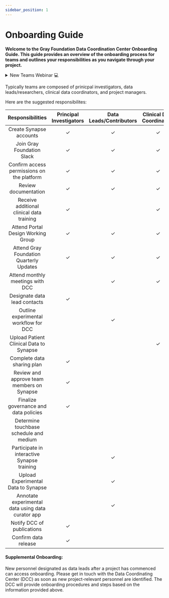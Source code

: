 ```yaml
---
sidebar_position: 1
---
```


# Onboarding Guide



**Welcome to the Gray Foundation Data Coordination Center Onboarding Guide. This guide provides an overview of the onboarding process for teams and outlines your responsibilities as you navigate through your project.** 

<details>
<summary>New Teams Webinar 💻 </summary>

_All project members, including PIs, researchers, staff, and project managers, are strongly encouraged to participate in the "New Teams Webinar hosted by Sage Bionetworks/DCC."_

The primary objectives of this 1-hour webinar are as follows:
- Offer a face-to-face introduction to the DCC staff, which includes representatives from Sage Bionetworks and MSKCC.
- Discuss and go over the "Onboarding Checklist."
- Familiarize teams with open-science data storage and analysis tools, such as Synapse and cBioportal.
- Explore potential data sharing goals and brainstorm opportunities for data reusability and analysis.
- Inform teams about opportunities to join working groups, such as the analysis working group, and foster collaboration with other Gray Foundation researchers.

</details>


Typically teams are composed of prinicpal investigators, data leads/researchers, clinical data coordinators, and project managers.

Here are the suggested responsibilites: 

| Responsibilities                                     | Principal Investigators | Data Leads/Contributors | Clinical Data Coordinators | Project Managers |
|:----------------------------------------------------:|:------------------------:|:------------------------:|:--------------------------:|:---------------:|
| Create Synapse accounts                              | ✓                      | ✓                      | ✓                        | ✓              |
| Join Gray Foundation Slack                           | ✓                      | ✓                      | ✓                        | ✓              |
| Confirm access permissions on the platform           | ✓                      | ✓                      | ✓                        | ✓              |
| Review documentation                                 | ✓                      | ✓                      | ✓                          | ✓                 |
| Receive additional clinical data training              | ✓                      |                       |  ✓                        |                |
| Attend Portal Design Working Group                   | ✓                      | ✓                      | ✓                        | ✓              |
| Attend Gray Foundation Quarterly Updates              | ✓                      | ✓                      | ✓                        | ✓              |
| Attend monthly meetings with DCC                      |                      | ✓                      | ✓                        | ✓              |
| Designate data lead contacts                         | ✓                      |                        |                          |                |
| Outline experimental workflow for DCC                 |                        | ✓                      |                          | ✓              |
| Upload Patient Clinical Data to Synapse              |                        |                        | ✓                        |                |
| Complete data sharing plan                           | ✓                      |                        |                          |                |
| Review and approve team members on Synapse                          | ✓                      |                        |                          |                |
| Finalize governance and data policies                | ✓                      |                        |                          |                |
| Determine touchbase schedule and medium              |                        |                        |                          | ✓              |
| Participate in interactive Synapse training                     |                        | ✓                      |                          |                |
| Upload Experimental Data to Synapse                   |                        | ✓                      |                          |                |
| Annotate experimental data using data curator app     |                        | ✓                      |                          |                |
| Notify DCC of publications                           | ✓                      |                        |                          |                |
| Confirm data release                                 | ✓                      |                        |                          |                |

#### Supplemental Onboarding:

New personnel designated as data leads after a project has commenced can access onboarding. Please get in touch with the Data Coordinating Center (DCC) as soon as new project-relevant personnel are identified. The DCC will provide onboarding procedures and steps based on the information provided above. 

